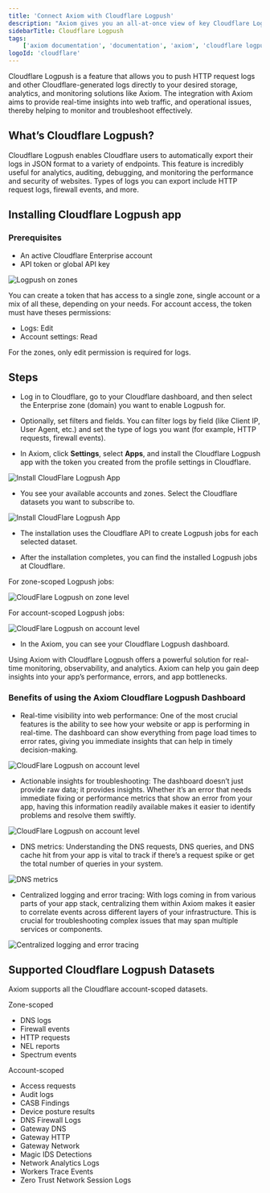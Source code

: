 ```yaml
---
title: 'Connect Axiom with Cloudflare Logpush'
description: "Axiom gives you an all-at-once view of key Cloudflare Logpush metrics and logs, out of the box, with our dynamic Cloudflare Logpush dashboard."
sidebarTitle: Cloudflare Logpush
tags:
    ['axiom documentation', 'documentation', 'axiom', 'cloudflare logpush', 'requests', 'edge network', 'route trigger', 'cloudflare']
logoId: 'cloudflare'
---
```


Cloudflare Logpush is a feature that allows you to push HTTP request logs and other Cloudflare-generated logs directly to your desired storage, analytics, and monitoring solutions like Axiom. The integration with Axiom aims to provide real-time insights into web traffic, and operational issues, thereby helping to monitor and troubleshoot effectively.

## What’s Cloudflare Logpush?

Cloudflare Logpush enables Cloudflare users to automatically export their logs in JSON format to a variety of endpoints. This feature is incredibly useful for analytics, auditing, debugging, and monitoring the performance and security of websites. Types of logs you can export include HTTP request logs, firewall events, and more.

## Installing Cloudflare Logpush app

### Prerequisites

- An active Cloudflare Enterprise account
- API token or global API key

<Frame caption="Logpush on zones">
  <img src="/doc-assets/shots/api-token-permissions.png" alt="Logpush on zones" />
</Frame>

You can create a token that has access to a single zone, single account or a mix of all these, depending on your needs. For account access, the token must
have theses permissions:
  - Logs: Edit
  - Account settings: Read

For the zones, only edit permission is required for logs.

## Steps

- Log in to Cloudflare, go to your Cloudflare dashboard, and then select the Enterprise zone (domain) you want to enable Logpush for.

- Optionally, set filters and fields. You can filter logs by field (like Client IP, User Agent, etc.) and set the type of logs you want (for example, HTTP requests, firewall events).

- In Axiom, click **Settings**, select **Apps**, and install the Cloudflare Logpush app with the token you created from the profile settings in Cloudflare.

<Frame caption="Install CloudFlare Logpush App">
  <img src="/doc-assets/shots/axiom-install-cloudflare-logpush.png" alt="Install CloudFlare Logpush App" />
</Frame>

- You see your available accounts and zones. Select the Cloudflare datasets you want to subscribe to.

<Frame caption="Install CloudFlare Logpush App">
  <img src="/doc-assets/shots/cloudflare-datasets-selection.png" alt="Install CloudFlare Logpush App" />
</Frame>

- The installation uses the Cloudflare API to create Logpush jobs for each selected dataset.

- After the installation completes, you can find the installed Logpush jobs at Cloudflare.

For zone-scoped Logpush jobs:
<Frame caption="CloudFlare Logpush on zone level">
  <img src="/doc-assets/shots/status-logpush-job-zone-scoped.png" alt="CloudFlare Logpush on zone level" />
</Frame>

For account-scoped Logpush jobs:
<Frame caption="CloudFlare Logpush on account level">
  <img src="/doc-assets/shots/status-logpush-job-account-scoped.png" alt="CloudFlare Logpush on account level" />
</Frame>

- In the Axiom, you can see your Cloudflare Logpush dashboard.

Using Axiom with Cloudflare Logpush offers a powerful solution for real-time monitoring, observability, and analytics. Axiom can help you gain deep insights into your app’s performance, errors, and app bottlenecks.

### Benefits of using the Axiom Cloudflare Logpush Dashboard

- Real-time visibility into web performance: One of the most crucial features is the ability to see how your website or app is performing in real-time. The dashboard can show everything from page load times to error rates, giving you immediate insights that can help in timely decision-making.

<Frame caption="CloudFlare Logpush on account level">
  <img src="/doc-assets/shots/realtime-dashboard-performance.png" alt="CloudFlare Logpush on account level" />
</Frame>

- Actionable insights for troubleshooting: The dashboard doesn’t just provide raw data; it provides insights. Whether it’s an error that needs immediate fixing or performance metrics that show an error from your app, having this information readily available makes it easier to identify problems and resolve them swiftly.

<Frame caption="CloudFlare Logpush on account level">
  <img src="/doc-assets/shots/acitonable-insights-cloudflare-dashboard.png" alt="CloudFlare Logpush on account level" />
</Frame>

- DNS metrics: Understanding the DNS requests, DNS queries, and DNS cache hit from your app is vital to track if there’s a request spike or get the total number of queries in your system.

<Frame caption="DNS metrics">
  <img src="/doc-assets/shots/dns-metrics-dashboard.png" alt="DNS metrics" />
</Frame>

- Centralized logging and error tracing: With logs coming in from various parts of your app stack, centralizing them within Axiom makes it easier to correlate events across different layers of your infrastructure. This is crucial for troubleshooting complex issues that may span multiple services or components.

<Frame caption="Centralized logging and error tracing">
  <img src="/doc-assets/shots/centralized-logging-error-tracing.png" alt="Centralized logging and error tracing" />
</Frame>

## Supported Cloudflare Logpush Datasets

Axiom supports all the Cloudflare account-scoped datasets.

Zone-scoped
- DNS logs
- Firewall events
- HTTP requests
- NEL reports
- Spectrum events

Account-scoped
- Access requests
- Audit logs
- CASB Findings
- Device posture results
- DNS Firewall Logs
- Gateway DNS
- Gateway HTTP
- Gateway Network
- Magic IDS Detections
- Network Analytics Logs
- Workers Trace Events
- Zero Trust Network Session Logs
